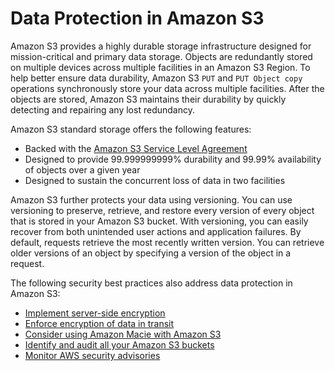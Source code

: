# Data Protection in Amazon S3<a name="DataDurability"></a>

Amazon S3 provides a highly durable storage infrastructure designed for mission\-critical and primary data storage\. Objects are redundantly stored on multiple devices across multiple facilities in an Amazon S3 Region\. To help better ensure data durability, Amazon S3 `PUT` and `PUT Object copy` operations synchronously store your data across multiple facilities\. After the objects are stored, Amazon S3 maintains their durability by quickly detecting and repairing any lost redundancy\. 

Amazon S3 standard storage offers the following features: 
+ Backed with the [Amazon S3 Service Level Agreement](https://aws.amazon.com/s3/sla/)
+ Designed to provide 99\.999999999% durability and 99\.99% availability of objects over a given year
+ Designed to sustain the concurrent loss of data in two facilities 

Amazon S3 further protects your data using versioning\. You can use versioning to preserve, retrieve, and restore every version of every object that is stored in your Amazon S3 bucket\. With versioning, you can easily recover from both unintended user actions and application failures\. By default, requests retrieve the most recently written version\. You can retrieve older versions of an object by specifying a version of the object in a request\. 

The following security best practices also address data protection in Amazon S3:
+ [Implement server-side encryption](security-best-practices.mdx#server-side)
+ [Enforce encryption of data in transit](security-best-practices.mdx#transit)
+ [Consider using Amazon Macie with Amazon S3](security-best-practices.mdx#macie)
+ [Identify and audit all your Amazon S3 buckets](security-best-practices.mdx#audit)
+ [Monitor AWS security advisories](security-best-practices.mdx#advisories)
